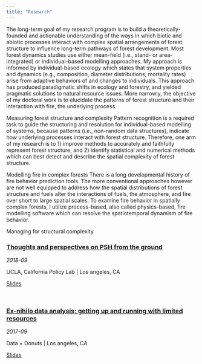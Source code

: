 ```yaml
---
title: "Research" 
---
```


<!---
<article>
<h3><a href="talk-2017-09-data-donuts.html">Ex-nihilo data analysis; getting up and running with limited resources</a></h3>
<div class="summary">
<span><i class="fa fa-calendar"></i> _2017-09_</span>
<p>Data + Donuts | Los angeles, CA</p>
<a class="btn btn-outline-primary btn-sm" href="talk-2017-09-data-donuts.html" role="button">Full Post</a>
</div>
</article>
--->
The long-term goal of my research program is to build a theoretically-founded and actionable understanding of the ways in which biotic and abiotic processes interact with complex spatial arrangements of forest structure to influence long-term pathways of forest development. Most forest dynamics studies use either mean-field (i.e., stand- or area-integrated) or individual-based modelling approaches. My approach is informed by individual-based ecology which states that system properties and dynamics (e.g., composition, diameter distributions, mortality rates) arise from adaptive behaviors of and changes to individuals. This approach has produced paradigmatic shifts in ecology and forestry, and yielded pragmatic solutions to natural resource issues. More narrowly, the objective of my doctoral work is to elucidate the patterns of forest structure and their interaction with fire, the underlying process.


Measuring forest structure and complexity
Pattern recognition is a required task to guide the structuring and resolution for individual-based modelling of systems, because patterns (i.e., non-random data structures), indicate how underlying processes interact with forest structure. Therefore, one arm of my research is to 1) improve methods to accurately and faithfully represent forest structure, and 2) identify statistical and numerical methods which can best detect and describe the spatial complexity of forest structure.


Modelling fire in complex forests
There is a long developmental history of fire behavior prediction tools. The more conventional approaches however are not well equipped to address how the spatial distributions of forest structure and fuels alter the interactions of fuels, the atmosphere, and fire over short to large spatial scales. To examine fire behavior in spatially complex forests, I utilize process-based, also called physics-based, fire modelling software which can resolve the spatiotemporal dynamism of fire behavior.


Managing for structural complexity


<article>
<h3><a href="talk-2018-09-ucla-cpl.html">Thoughts and perspectives on PSH from the ground</a></h3>
<div class="summary">
<span><i class="fa fa-calendar"></i> _2018-09_</span>
<p>UCLA, California Policy Lab | Los angeles, CA</p>
<a class="btn btn-outline-primary btn-sm" href="talk-2018-09-ucla-cpl.html" role="button">Slides</a>
</div>
</article>

<br>

<article>
<h3><a href="talk-2017-09-data-donuts.html">Ex-nihilo data analysis; getting up and running with limited resources</a></h3>
<div class="summary">
<span><i class="fa fa-calendar"></i> _2017-09_</span>
<p>Data + Donuts | Los angeles, CA</p>
<a class="btn btn-outline-primary btn-sm" href="talk-2017-09-data-donuts.html" role="button">Slides</a>
</div>
</article>

<br>